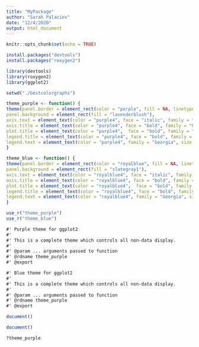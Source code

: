 ```yaml
---
title: "MyPackage"
author: "Sarah Palacios"
date: "12/4/2020"
output: html_document
---
```


```r
knitr::opts_chunk$set(echo = TRUE)

install.packages("devtools")
install.packages("roxygen2")

library(devtools)
library(roxygen2)
library(ggplot2)
```


```r
setwd("./bestcolorgraphs")
```


```r

theme_purple <- function() {
theme(panel.border = element_rect(color = "purple", fill = NA, linetype = 2),
panel.background = element_rect(fill = "lavenderblush"),
axis.text = element_text(color = "purple4", face = "italic", family = "Georgia", size = 9),
axis.title = element_text(color = "purple4", face = "bold", family = "Georgia", size = 10),
plot.title = element_text(color = "purple4",  face = "bold", family = "Georgia", size = 12, margin = margin(b = 10, t = 5)), 
legend.title = element_text(color = "purple4", face = "bold", family = "Georgia", size = 9),
legend.text = element_text(color = "purple4", family = "Georgia", size = 8))
}

theme_blue <- function() {
theme(panel.border = element_rect(color = "royalblue", fill = NA, linetype = 2),
panel.background = element_rect(fill = "slategray1"),
axis.text = element_text(color = "royalblue4", face = "italic", family = "Georgia", size = 9),
axis.title = element_text(color = "royalblue4", face = "bold", family = "Georgia", size = 10),
plot.title = element_text(color = "royalblue4",  face = "bold", family = "Georgia", size = 12, margin = margin(b = 10, t = 5)), 
legend.title = element_text(color = "royalblue4", face = "bold", family = "Georgia", size = 9),
legend.text = element_text(color = "royalblue4", family = "Georgia", size = 8))
}
```


```r
use_r("theme_purple")
use_r("theme_blue")
```


```txt
#' Purple theme for ggplot2
#'
#' This is a complete theme which controls all non-data display.
#'
#' @param ... arguments passed to function
#' @rdname theme_purple
#' @export

#' Blue theme for ggplot2
#'
#' This is a complete theme which controls all non-data display.
#' 
#' @param ... arguments passed to function
#' @rdname theme_purple
#' @export
```


```r
document()
```


```r
document()
```


```r
?theme_purple
```
